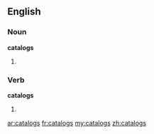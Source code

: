 ==English==

===Noun===
'''catalogs'''

# {{plural of|[[catalog]]}}

===Verb===
'''catalogs'''

# {{third-person singular of|[[catalog]]}}

[[ar:catalogs]]
[[fr:catalogs]]
[[my:catalogs]]
[[zh:catalogs]]